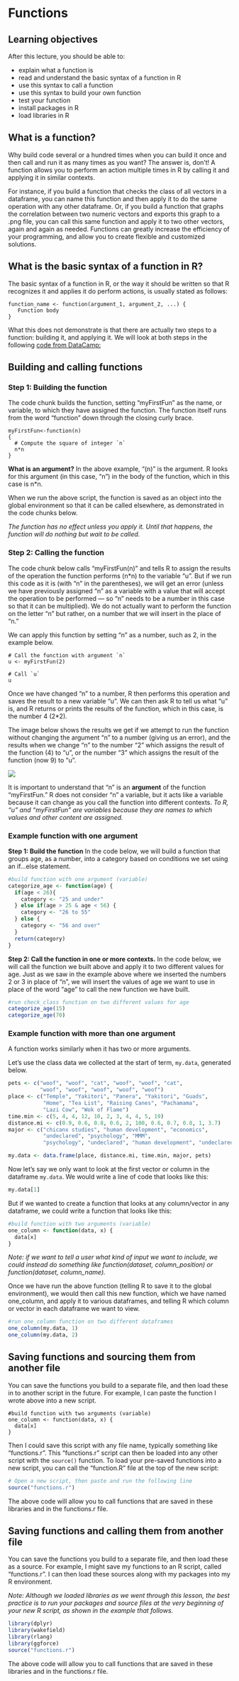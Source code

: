 # Functions

## Learning objectives

After this lecture, you should be able to:

  * explain what a function is
  * read and understand the basic syntax of a function in R
  * use this syntax to call a function
  * use this syntax to build your own function
  * test your function 
  * install packages in R
  * load libraries in R
  
## What is a function?

Why build code several or a hundred times when you can build it once and then call and run it as many times as you want? The answer is, don't! A function allows you to perform an action multiple times in R by calling it and applying it in similar contexts. 

For instance, if you build a function that checks the class of all vectors in a dataframe, you can name this function and then apply it to do the same operation with any other dataframe. Or, if you build a function that graphs the correlation between two numeric vectors and exports this graph to a .png file, you can call this same function and apply it to two other vectors, again and again as needed. Functions can greatly increase the efficiency of your programming, and allow you to create flexible and customized solutions.


## What is the basic syntax of a function in R?

The basic syntax of a function in R, or the way it should be written so that R recognizes it and applies it do perform actions, is usually stated as follows:

```
function_name <- function(argument_1, argument_2, ...) {
   Function body 
}

```

What this does not demonstrate is that there are actually two steps to a function: building it, and applying it. We will look at both steps in the following [code from DataCamp:](https://www.datacamp.com/community/tutorials/functions-in-r-a-tutorial#what)

## Building and calling functions

### Step 1: Building the function  
The code chunk builds the function, setting "myFirstFun" as the name, or variable, to which they have assigned the function. The function itself runs from the word "function" down through the closing curly brace.

```
myFirstFun<-function(n)
{
  # Compute the square of integer `n` 
  n*n  
}
```

**What is an argument?** In the above example, "(n)" is the argument. R looks for this argument (in this case, "n") in the body of the function, which in this case is n*n.

When we run the above script, the function is saved as an object into the global environment so that it can be called elsewhere, as demonstrated in the code chunks below.

*The function has no effect unless you apply it. Until that happens, the function will do nothing but wait to be called.*

### Step 2: Calling the function  

The code chunk below calls "myFirstFun(n)" and tells R to assign the results of the operation the function performs (n*n) to the variable "u". But if we run this code as it is (with "n" in the parentheses), we will get an error (unless we have previously assigned "n" as a variable with a value that will accept the operation to be performed — so "n" needs to be a number in this case so that it can be multiplied). We do not actually want to perform the function on the letter "n" but rather, on a number that we will insert in the place of "n."

We can apply this function by setting "n" as a number, such as 2, in the example below.
```
# Call the function with argument `n`
u <- myFirstFun(2)

# Call `u`
u
```

Once we have changed "n" to a number, R then performs this operation and saves the result to a new variable "u". We can then ask R to tell us what "u" is, and R returns or prints the results of the function, which in this case, is the number 4 (2*2).

The image below shows the results we get if we attempt to run the function without changing the argument "n" to a number (giving us an error), and the results when we change "n" to the number "2" which assigns the result of the function (4) to "u", or the number "3" which assigns the result of the function (now 9) to "u". 

![](./img/sample_lec7.png)


It is important to understand that "n" is an **argument** of the function "myFirstFun." R does not consider "n" a variable, but it acts like a variable because it can change as you call the function into different contexts. 
*To R, "u" and "myFirstFun" are variables because they are names to which values and other content are assigned.* 

### Example function with one argument  

**Step 1: Build the function**
In the code below, we will build a function that groups age, as a number, into a category based on conditions we set using an if...else statement.


```r
#build function with one argument (variable)
categorize_age <- function(age) {
  if(age < 26){
    category <- "25 and under"
  } else if(age > 25 & age < 56) {
    category <- "26 to 55"
  } else {
    category <- "56 and over"
  }
  return(category)
}
```

**Step 2: Call the function in one or more contexts.**
In the code below, we will call the function we built above and apply it to two different values for age. Just as we saw in the example above where we inserted the numbers 2 or 3 in place of "n", we will insert the values of age we want to use in place of the word "age" to call the new function we have built. 

```r
#run check_class function on two different values for age
categorize_age(15)
categorize_age(70)
```

### Example function with more than one argument  

A function works similarly when it has two or more arguments. 

Let's use the class data we collected at the start of term, `my.data`, generated below.

```r
pets <- c("woof", "woof", "cat", "woof", "woof", "cat", 
          "woof", "woof", "woof", "woof", "woof")
place <- c("Temple", "Yakitori", "Panera", "Yakitori", "Guads", 
           "Home", "Tea List", "Raising Canes", "Pachamama", 
           "Lazi Cow", "Wok of Flame")
time.min <- c(5, 4, 4, 12, 10, 2, 3, 4, 4, 5, 19)
distance.mi <- c(0.9, 0.6, 0.8, 0.6, 2, 100, 0.6, 0.7, 0.8, 1, 3.7)
major <- c("chicanx studies", "human development", "economics",
           "undeclared", "psychology", "MMM",
           "psychology", "undeclared", "human development", "undeclared", "GG")

my.data <- data.frame(place, distance.mi, time.min, major, pets)
```

Now let's say we only want to look at the first vector or column in the dataframe `my.data`. We would write a line of code that looks like this:

```r
my.data[1]
```

But if we wanted to create a function that looks at any column/vector in any dataframe, we could write a function that looks like this:

```r
#build function with two arguments (variable)
one_column <- function(data, x) {
  data[x]
}
```
*Note: if we want to tell a user what kind of input we want to include, we could instead do something like function(dataset, column_position) or function(dataset, column_name).*

Once we have run the above function (telling R to save it to the global environment), we would then call this new function, which we have named one_column, and apply it to various dataframes, and telling R which column or vector in each dataframe we want to view.

```r
#run one_column function on two different dataframes
one_column(my.data, 1)
one_column(my.data, 2)
```


## Saving functions and sourcing them from another file

You can save the functions you build to a separate file, and then load these in to another script in the future. For example, I can paste the function I wrote above into a new script.

```
#build function with two arguments (variable)
one_column <- function(data, x) {
  data[x]
}
```

Then I could save this script with any file name, typically something like "functions.r". This "functions.r" script can then be loaded into any other script with the `source()` function. To load your pre-saved functions into a new script, you can call the "function.R" file at the top of the new script:

```r
# Open a new script, then paste and run the following line
source("functions.r") 
```

The above code will allow you to call functions that are saved in these libraries and in the functions.r file.


## Saving functions and calling them from another file

You can save the functions you build to a separate file, and then load these as a source. For example, I might save my functions to an R script, called "functions.r". I can then load these sources along with my packages into my R environment. 

*Note: Although we loaded libraries as we went through this lesson, the best practice is to run your packages and source files at the very beginning of your new R script, as shown in the example that follows.*

```r
library(dplyr)
library(wakefield)
library(rlang)
library(ggforce)
source("functions.r") 
```

The above code will allow you to call functions that are saved in these libraries and in the functions.r file.
